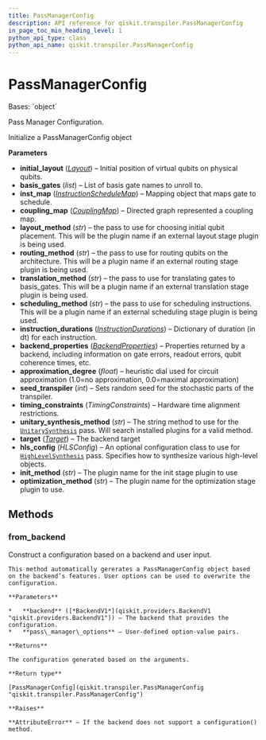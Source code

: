 ```yaml
---
title: PassManagerConfig
description: API reference for qiskit.transpiler.PassManagerConfig
in_page_toc_min_heading_level: 1
python_api_type: class
python_api_name: qiskit.transpiler.PassManagerConfig
---
```


# PassManagerConfig

<Class id="qiskit.transpiler.PassManagerConfig" github="https://github.com/qiskit/qiskit/tree/stable/0.23/qiskit/transpiler/passmanager_config.py" signature="PassManagerConfig(initial_layout=None, basis_gates=None, inst_map=None, coupling_map=None, layout_method=None, routing_method=None, translation_method=None, scheduling_method=None, instruction_durations=None, backend_properties=None, approximation_degree=None, seed_transpiler=None, timing_constraints=None, unitary_synthesis_method='default', unitary_synthesis_plugin_config=None, target=None, hls_config=None, init_method=None, optimization_method=None)">
  Bases: `object`

  Pass Manager Configuration.

  Initialize a PassManagerConfig object

  **Parameters**

  *   **initial\_layout** ([*Layout*](qiskit.transpiler.Layout "qiskit.transpiler.Layout")) – Initial position of virtual qubits on physical qubits.
  *   **basis\_gates** (*list*) – List of basis gate names to unroll to.
  *   **inst\_map** ([*InstructionScheduleMap*](qiskit.pulse.InstructionScheduleMap "qiskit.pulse.InstructionScheduleMap")) – Mapping object that maps gate to schedule.
  *   **coupling\_map** ([*CouplingMap*](qiskit.transpiler.CouplingMap "qiskit.transpiler.CouplingMap")) – Directed graph represented a coupling map.
  *   **layout\_method** (*str*) – the pass to use for choosing initial qubit placement. This will be the plugin name if an external layout stage plugin is being used.
  *   **routing\_method** (*str*) – the pass to use for routing qubits on the architecture. This will be a plugin name if an external routing stage plugin is being used.
  *   **translation\_method** (*str*) – the pass to use for translating gates to basis\_gates. This will be a plugin name if an external translation stage plugin is being used.
  *   **scheduling\_method** (*str*) – the pass to use for scheduling instructions. This will be a plugin name if an external scheduling stage plugin is being used.
  *   **instruction\_durations** ([*InstructionDurations*](qiskit.transpiler.InstructionDurations "qiskit.transpiler.InstructionDurations")) – Dictionary of duration (in dt) for each instruction.
  *   **backend\_properties** ([*BackendProperties*](qiskit.providers.models.BackendProperties "qiskit.providers.models.BackendProperties")) – Properties returned by a backend, including information on gate errors, readout errors, qubit coherence times, etc.
  *   **approximation\_degree** (*float*) – heuristic dial used for circuit approximation (1.0=no approximation, 0.0=maximal approximation)
  *   **seed\_transpiler** (*int*) – Sets random seed for the stochastic parts of the transpiler.
  *   **timing\_constraints** (*TimingConstraints*) – Hardware time alignment restrictions.
  *   **unitary\_synthesis\_method** (*str*) – The string method to use for the [`UnitarySynthesis`](qiskit.transpiler.passes.UnitarySynthesis "qiskit.transpiler.passes.UnitarySynthesis") pass. Will search installed plugins for a valid method.
  *   **target** ([*Target*](qiskit.transpiler.Target "qiskit.transpiler.Target")) – The backend target
  *   **hls\_config** (*HLSConfig*) – An optional configuration class to use for [`HighLevelSynthesis`](qiskit.transpiler.passes.HighLevelSynthesis "qiskit.transpiler.passes.HighLevelSynthesis") pass. Specifies how to synthesize various high-level objects.
  *   **init\_method** (*str*) – The plugin name for the init stage plugin to use
  *   **optimization\_method** (*str*) – The plugin name for the optimization stage plugin to use.

  ## Methods

  ### from\_backend

  <Function id="qiskit.transpiler.PassManagerConfig.from_backend" signature="classmethod PassManagerConfig.from_backend(backend, **pass_manager_options)">
    Construct a configuration based on a backend and user input.

    This method automatically gererates a PassManagerConfig object based on the backend’s features. User options can be used to overwrite the configuration.

    **Parameters**

    *   **backend** ([*BackendV1*](qiskit.providers.BackendV1 "qiskit.providers.BackendV1")) – The backend that provides the configuration.
    *   **pass\_manager\_options** – User-defined option-value pairs.

    **Returns**

    The configuration generated based on the arguments.

    **Return type**

    [PassManagerConfig](qiskit.transpiler.PassManagerConfig "qiskit.transpiler.PassManagerConfig")

    **Raises**

    **AttributeError** – If the backend does not support a configuration() method.
  </Function>
</Class>

